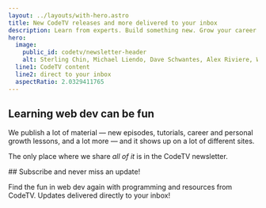 ```yaml
---
layout: ../layouts/with-hero.astro
title: New CodeTV releases and more delivered to your inbox
description: Learn from experts. Build something new. Grow your career. The web is more fun with friends; let’s stick together.
hero:
  image:
    public_id: codetv/newsletter-header
    alt: Sterling Chin, Michael Liendo, Dave Schwantes, Alex Riviere, Will Johnson, Brittany Ellich, and Abbey Perini laughing while sitting on risers on the set of Web Dev Challenge S2.
  line1: CodeTV content
  line2: direct to your inbox
  aspectRatio: 2.0329411765
---
```




## Learning web dev can be fun

We publish a lot of material — new episodes, tutorials, career and personal growth lessons, and a lot more — and it shows up on a lot of different sites.

The only place where we share _all of it_ is in the CodeTV newsletter.

<OptInForm disclaimer="And just so we’re clear: we won’t share or sell your information and you can unsubscribe with one click (and no guilt trip) at any time.">
  ## Subscribe and never miss an update!

  Find the fun in web dev again with programming and resources from CodeTV. Updates delivered directly to your inbox!
</OptInForm>
